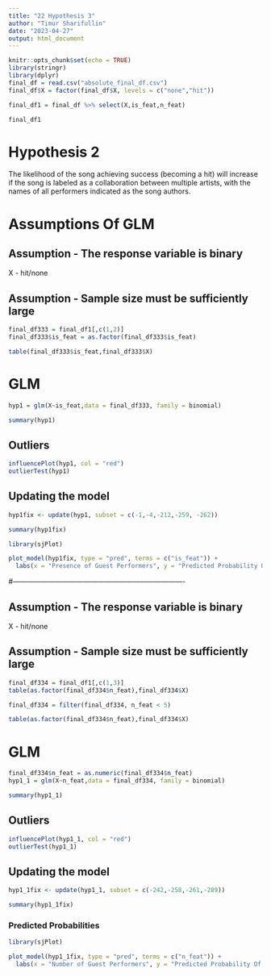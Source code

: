 ---
title: "22 Hypothesis 3"
author: "Timur Sharifullin"
date: "2023-04-27"
output: html_document
---

```{r setup, include=FALSE}
knitr::opts_chunk$set(echo = TRUE)
library(stringr)
library(dplyr)
final_df = read.csv("absolute_final_df.csv")
final_df$X = factor(final_df$X, levels = c("none","hit"))

final_df1 = final_df %>% select(X,is_feat,n_feat)

final_df1
```

# Hypothesis 2

The likelihood of the song achieving success (becoming a hit) will increase if the song is labeled as a collaboration between multiple artists, with the names of all performers indicated as the song authors.

# Assumptions Of GLM

## Assumption - The response variable is binary

X - hit/none

## Assumption - Sample size must be sufficiently large

```{r}
final_df333 = final_df1[,c(1,2)]
final_df333$is_feat = as.factor(final_df333$is_feat)

table(final_df333$is_feat,final_df333$X)
```

# GLM

```{r}
hyp1 = glm(X~is_feat,data = final_df333, family = binomial)

summary(hyp1)
```


## Outliers

```{r}
influencePlot(hyp1, col = "red")
outlierTest(hyp1)
```


## Updating the model

```{r}
hyp1fix <- update(hyp1, subset = c(-1,-4,-212,-259, -262))

summary(hyp1fix)
```

```{r}
library(sjPlot)

plot_model(hyp1fix, type = "pred", terms = c("is_feat")) +
  labs(x = "Presence of Guest Performers", y = "Predicted Probability Of Hit")
```

#-------------------------------------------------------------------------

## Assumption - The response variable is binary

X - hit/none

## Assumption - Sample size must be sufficiently large

```{r}
final_df334 = final_df1[,c(1,3)]
table(as.factor(final_df334$n_feat),final_df334$X)
```

```{r}
final_df334 = filter(final_df334, n_feat < 5)

table(as.factor(final_df334$n_feat),final_df334$X)
```

# GLM

```{r}
final_df334$n_feat = as.numeric(final_df334$n_feat)
hyp1_1 = glm(X~n_feat,data = final_df334, family = binomial)

summary(hyp1_1)
```

## Outliers

```{r}
influencePlot(hyp1_1, col = "red")
outlierTest(hyp1_1)
```


## Updating the model

```{r}
hyp1_1fix <- update(hyp1_1, subset = c(-242,-258,-261,-289))

summary(hyp1_1fix)
```

### Predicted Probabilities
```{r}
library(sjPlot)

plot_model(hyp1_1fix, type = "pred", terms = c("n_feat")) + 
  labs(x = "Number of Guest Performers", y = "Predicted Probability Of Hit")
```



